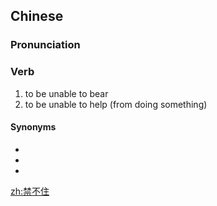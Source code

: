 ==Chinese==
{{zh-forms|type=12}}

===Pronunciation===
{{zh-pron
|m=jīn不zhù,tl2=y
|c=gam1 bat1 zyu6,kam1 bat1 zyu6
|cat=v
}}

===Verb===
{{zh-verb}}

# to be unable to bear
# to be unable to help (from doing something)

====Synonyms====
* {{zh-l|吃不消}}
* {{zh-l|忍不住}}
* {{zh-l|受不了}}

[[zh:禁不住]]